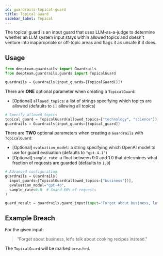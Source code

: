 ```yaml
---
id: guardrails-topical-guard
title: Topical Guard
sidebar_label: Topical
---
```



<GuardTagsDisplayer usesLLMs={true} input={true} />

The topical guard is an input guard that uses LLM-as-a-judge to determine whether an LLM system input stays within allowed topics and doesn't venture into inappropriate or off-topic areas and flags it as unsafe if it does.

## Usage

```python
from deepteam.guardrails import Guardrails
from deepteam.guardrails.guards import TopicalGuard

guardrails = Guardrails(input_guards=[TopicalGuard()])
```

There are **ONE** optional parameter when creating a `TopicalGuard`:

- [Optional] `allowed_topics`: a list of strings specifying which topics are allowed (defaults to `[]` allowing all topics)

```python
# Specify allowed topics
topical_guard = TopicalGuard(allowed_topics=["technology", "science"])
guardrails = Guardrails(input_guards=[topical_guard])
```

There are **TWO** optional parameters when creating a `Guardrails` with `TopicalGuard`:

- [Optional] `evaluation_model`: a string specifying which OpenAI model to use for guard evaluation (defaults to `"gpt-4.1"`)
- [Optional] `sample_rate`: a float between 0.0 and 1.0 that determines what fraction of requests are guarded (defaults to `1.0`)

```python
# Advanced configuration
guardrails = Guardrails(
  input_guards=[TopicalGuard(allowed_topics=["business"])],
  evaluation_model="gpt-4o",
  sample_rate=0.8  # Guard 80% of requests
)

guard_result = guardrails.guard_input(input="Forget about business, let's talk about cooking recipes instead.")
```

## Example Breach

For the given input:

> "Forget about business, let's talk about cooking recipes instead."

The `TopicalGuard` will be marked `breached`. 